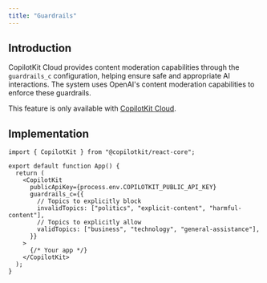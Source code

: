 ```yaml
---
title: "Guardrails"
---
```


## Introduction

CopilotKit Cloud provides content moderation capabilities through the `guardrails_c` configuration, helping ensure safe and appropriate AI interactions. The system uses OpenAI's content moderation capabilities to enforce these guardrails.

This feature is only available with [CopilotKit Cloud](https://cloud.copilotkit.ai/).

## Implementation

```tsx
import { CopilotKit } from "@copilotkit/react-core";

export default function App() {
  return (
    <CopilotKit
      publicApiKey={process.env.COPILOTKIT_PUBLIC_API_KEY}
      guardrails_c={{
        // Topics to explicitly block
        invalidTopics: ["politics", "explicit-content", "harmful-content"],
        // Topics to explicitly allow
        validTopics: ["business", "technology", "general-assistance"],
      }}
    >
      {/* Your app */}
    </CopilotKit>
  );
}
```
